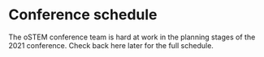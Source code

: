 
<SiteLayout title="Schedule">

# Conference schedule

The oSTEM conference team is hard at work in the planning stages of the 2021
conference. Check back here later for the full schedule.

</SiteLayout>

